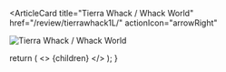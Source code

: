<ArticleCard
  title="Tierra Whack / Whack World"
  href="/review/tierrawhack1L/"
  actionIcon="arrowRight"
>

![Tierra Whack / Whack World](../../images/cd/tierrawhack1L.jpg)

</ArticleCard>

  return (
    <>
      {children}
    </>
  );
}